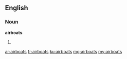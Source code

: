 ==English==

===Noun===
'''airboats'''
# {{plural of|airboat}}

[[ar:airboats]]
[[fr:airboats]]
[[ku:airboats]]
[[mg:airboats]]
[[my:airboats]]